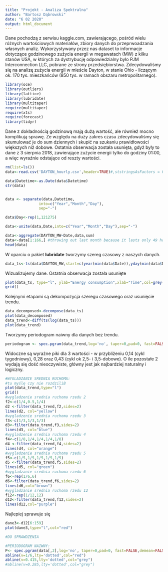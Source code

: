 ---
title: "Projekt - Analiza Spektralna"
author: "Bartosz Dąbrowski"
date: "6 02 2020"
output: html_document
---

Dane pochodzą z serwisu kaggle.com, zawierającego, pośród wielu różnych wartościowych materiałów, zbiory danych do przeprwoadzania własnych analiz. Wykorzystywany przez nas dataset to informacje dotyczące godzinowego zużycia energii w megawatach (MW) z kilku stanów USA, w których za dystrybucję odpowiedzialny było PJM Interconnection LLC, pobrane ze strony przedsiębiorstwa. Zdecydowaliśmy się na analizę zużycia energii w mieście Dayton, w stanie Ohio - liczącym ok. 170 tys. mieszkańców (850 tys. w ramach obszaru metropolitarnego).

```{r}
library(oce)
library(outliers)
library(lattice)
library(lubridate)
library(multitaper)
require(multitaper)
require(xts)
require(forecast)
library(tidyr)
```

Dane z dokładnością godzinową mają dużą wartość, ale również mocno komplikują sprawę. Ze względu na duży zakres czasu zdecydowaliśmy się skumulować je do sum dziennych i skupić na szukaniu prawidłowości większych niż dobowe. Ostatnia obserwacja została usunięta, gdyż były to dane z 3 sierpnia 2018, zawierające zużycie energii tylko do godziny 01:00, a więc wyraźnie odstające od reszty wartości.

```{r}

rm(list=ls())
data<-read.csv('DAYTON_hourly.csv',header=TRUE)#,ststringsAsFactors = FALSE)

data$Datetime<-as.Date(data$Datetime)
str(data)


data <- separate(data,Datetime,
               into=c("Year","Month","Day"),
               sep="-")

data$Day<-rep(1,121275)

data<-unite(data,Date,into=c("Year","Month","Day"),sep="-")

data<-aggregate(DAYTON_MW~Date,data,sum)
data<-data[1:166,] #throwing out last month because it lasts only 49 hours in our dataset
head(data)
```

W oparciu o pakiet __lubridate__ tworzymy szereg czasowy z naszych danych.

```{r}
data_ts<-ts(data$DAYTON_MW,start=c(year(min(data$Date)),yday(min(data$Date))),frequency=12)
```

Wizualizujemy dane. Ostatnia obserwacja została usunięte

```{r}
plot(data_ts, type="l", ylab="Energy consumption",xlab="Time",col=grey(.05))
grid()
```

Kolejnymi etapami są dekompozycja szeregu czasowego oraz usunięcie trendu.

```{r}
data_decomposed<-decompose(data_ts)
plot(data_decomposed)
data_trend<-diff(ts(log(data_ts)))
plot(data_trend)
```

Tworzymy periodogram naiwny dla danych bez trendu.

```{r}
periodogram <- spec.pgram(data_trend,log='no', taper=0,pad=0, fast=FALSE,demean=FALSE,detrend=TRUE)
```

Widoczne są wyraźne piki dla 3 wartości - w przybliżeniu 0,14 (cykl tygodniowy), 0,28 oraz 0,43 (cykl ok 2,5- i 3,5-dobowe). O ile pozostałe 2 wydają się dość nieoczywiste, główny jest jak najbardziej naturalny i logiczny.

```{r}
#WYGLADZANIE SREDNIA RUCHOMA:
#tu myślę czy nie rozdziliB
plot(data_trend,type="l")
grid()
#wygladzenie srednia ruchoma rzedu 2
f2<-c(1/4,0.5,1/4)
d2 <-filter(data_trend,f2,sides=2)
lines(d2, col="yellow")
#wygladzenie srednia ruchoma rzedu 3
f3<-c(1/3,1/3,1/3)
d3<-filter(data_trend,f3,sides=2)
lines(d3, col="blue")
#wygladzenie srednia ruchoma rzedu 4
f4<-c(1/8,1/4,1/4,1/4,1/8)
d4 <-filter(data_trend,f4,sides=2)
lines(d4, col="orange")
#wygladzenie srednia ruchoma rzedu 5
f5<-c(1/5,1/5,1/5,1/5,1/5)
d5 <-filter(data_trend,f5,sides=2)
lines(d5, col="green")
#wygladzanie srednia ruchoma rzedu 6
f6<-rep(1/6,6)
d6<-filter(data_trend,f6,sides=2)
lines(d6,col="brown")
#wygladzanie srednia ruchoma rzedu 12
f12<-rep(1/12,12)
d12<-filter(data_trend,f12,sides=2)
lines(d12,col="purple")
```

Najlepiej sprawuje się 

```{r}
dane3<-d12[6:159]
plot(dane3,type="l",col="red")

#DO SPRAWDZENIA

```

```{r}
#PERIODOGRAM NAIWNY:
P<- spec.pgram(data[,2],log='no', taper=0,pad=0, fast=FALSE,demean=FALSE,detrend=TRUE)
abline(v=1/6,lty='dotted',col="red")
abline(v=0.415,lty='dotted',col="grey")
#abline(v=0.285,lty='dotted',col="grey")
```



